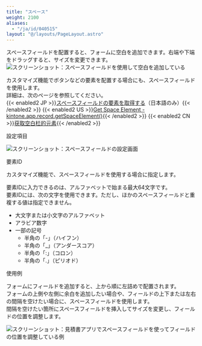 ```yaml
---
title: "スペース"
weight: 2100
aliases:
  - "/ja/id/040515"
layout: "@/layouts/PageLayout.astro"
---
```




スペースフィールドを配置すると、フォームに空白を追加できます。右端や下端をドラッグすると、サイズを変更できます。  
<Img src="/k/kintone/img-ja/blank_space_01.png" alt="スクリーンショット：スペースフィールドを使用して空白を追加している" />

カスタマイズ機能でボタンなどの要素を配置する場合にも、スペースフィールドを使用します。  
詳細は、次のページを参照してください。  
&#123;&#123;< enabled2 JP >&#125;&#125;[スペースフィールドの要素を取得する](https://cybozu.dev/ja/kintone/docs/js-api/record/get-space-element/)（日本語のみ）&#123;&#123;< /enabled2 >&#125;&#125;
&#123;&#123;< enabled2 US >&#125;&#125;[Get Space Element - kintone.app.record.getSpaceElement()](https://kintone.dev/en/docs/kintone/js-api/get-data/get-record/#get-space-element)&#123;&#123;< /enabled2 >&#125;&#125;
&#123;&#123;< enabled2 CN >&#125;&#125;[获取空白栏的元素](https://cybozudev.kf5.com/hc/kb/article/206920#step6)&#123;&#123;< /enabled2 >&#125;&#125;

<Heading id="form_parts_blank_space_20">設定項目</Heading>

<Img src="/k/kintone/img-ja/blank_space_03.png" alt="スクリーンショット：スペースフィールドの設定画面" />

<Heading level={3} id="form_parts_blank_space_2010">要素ID</Heading>

カスタマイズ機能で、スペースフィールドを使用する場合に指定します。

要素IDに入力できるのは、アルファベットで始まる最大64文字です。  
要素IDには、次の文字を使用できます。ただし、ほかのスペースフィールドと重複する値は指定できません。

* 大文字または小文字のアルファベット
* アラビア数字
* 一部の記号
  * 半角の「-」（ハイフン）
  * 半角の「_」（アンダースコア）
  * 半角の「:」（コロン）
  * 半角の「.」（ピリオド）

<Heading id="form_parts_blank_space_10">使用例</Heading>

フォームにフィールドを追加すると、上から順に左詰めで配置されます。  
フォームの上側や左側に余白を追加したい場合や、フィールドの上下または左右の間隔を空けたい場合に、スペースフィールドを使用します。  
間隔を空けたい箇所にスペースフィールドを挿入してサイズを変更し、フィールドの位置を調整します。

<Img src="/k/kintone/img-ja/blank_space_02.png" alt="スクリーンショット：見積書アプリでスペースフィールドを使ってフィールドの位置を調整している例" />
